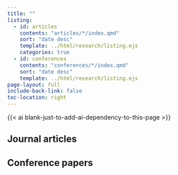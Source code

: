 ```yaml
---
title: ""
listing:
  - id: articles
    contents: "articles/*/index.qmd"
    sort: "date desc"
    template: ../html/research/listing.ejs
    categories: true
  - id: conferences
    contents: "conferences/*/index.qmd"
    sort: "date desc"
    template: ../html/research/listing.ejs
page-layout: full
include-back-link: false
toc-location: right
---
```


 {{< ai blank-just-to-add-ai-dependency-to-this-page >}}


## Journal articles

:::{#articles}
:::


## Conference papers

:::{#conferences}
:::








